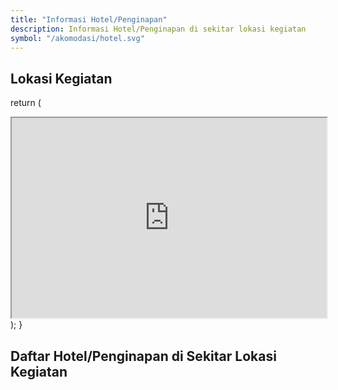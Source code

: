 ```yaml
---
title: "Informasi Hotel/Penginapan"
description: Informasi Hotel/Penginapan di sekitar lokasi kegiatan
symbol: "/akomodasi/hotel.svg"
---
```



## Lokasi Kegiatan

  return (
    <div className="mx-auto mb-16 max-w-screen-lg border-b border-gray-400 border-opacity-20 pb-8 pt-4">
      <div className="relative w-full items-center justify-between">
        <iframe
          src="https://www.google.com/maps/embed?pb=!1m18!1m12!1m3!1d3985.477927391023!2d118.8840883758974!3d-2.6727908387153745!2m3!1f0!2f0!3f0!3m2!1i1024!2i768!4f13.1!3m3!1m2!1s0x2d92d9b69003df89%3A0x82ac1e1c25fd9464!2sHotel%20d%E2%80%99Maleo%20Mamuju!5e0!3m2!1sid!2sid!4v1714362245422!5m2!1sid!2sid"
          width="100%"
          height="320"
          allowfullscreen=""
          loading="lazy"
          referrerpolicy="no-referrer-when-downgrade"
        ></iframe>
      </div>
    </div>
  );
}

<Maps />

## Daftar Hotel/Penginapan di Sekitar Lokasi Kegiatan

<Hotel />
